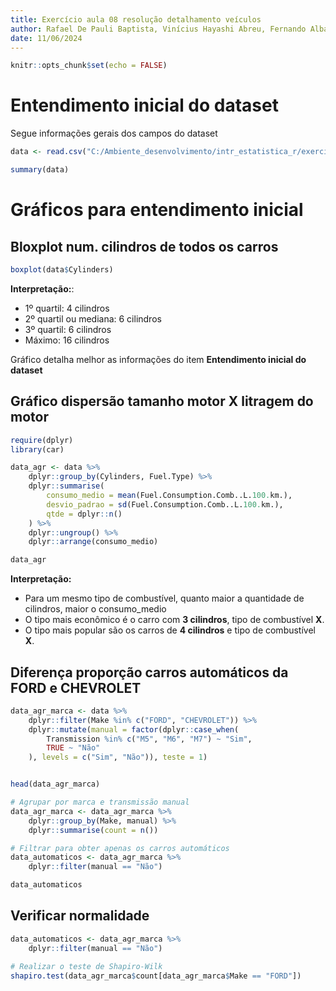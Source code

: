 ```yaml
---
title: Exercício aula 08 resolução detalhamento veículos
author: Rafael De Pauli Baptista, Vinícius Hayashi Abreu, Fernando Albani
date: 11/06/2024
---
```


```r
knitr::opts_chunk$set(echo = FALSE)
```

# Entendimento inicial do dataset
Segue informações gerais dos campos do dataset 
```r
data <- read.csv("C:/Ambiente_desenvolvimento/intr_estatistica_r/exercicio_08/CO2 Emissions_Canada.csv")

summary(data)
```

# Gráficos para entendimento inicial

## Bloxplot num. cilindros de todos os carros 
```r
boxplot(data$Cylinders)
```

**Interpretação:**: 

- 1º quartil: 4 cilindros
- 2º quartil ou mediana: 6 cilindros
- 3º quartil: 6 cilindros
- Máximo: 16 cilindros

Gráfico detalha melhor as informações do item **Entendimento inicial do dataset**

## Gráfico dispersão tamanho motor X litragem do motor
```r
require(dplyr)
library(car)

data_agr <- data %>%
    dplyr::group_by(Cylinders, Fuel.Type) %>%
    dplyr::summarise(
        consumo_medio = mean(Fuel.Consumption.Comb..L.100.km.),
        desvio_padrao = sd(Fuel.Consumption.Comb..L.100.km.),
        qtde = dplyr::n()
    ) %>%
    dplyr::ungroup() %>%
    dplyr::arrange(consumo_medio)

data_agr
```
**Interpretação:** 

- Para um mesmo tipo de combustível, quanto maior a quantidade de cilindros, maior o consumo_medio
- O tipo mais econômico é o carro com **3 cilindros**, tipo de combustível **X**.
- O tipo mais popular são os carros de **4 cilindros** e tipo de combustível **X**.

## Diferença proporção carros automáticos da FORD e CHEVROLET
```r
data_agr_marca <- data %>%
    dplyr::filter(Make %in% c("FORD", "CHEVROLET")) %>%
    dplyr::mutate(manual = factor(dplyr::case_when(
        Transmission %in% c("M5", "M6", "M7") ~ "Sim",
        TRUE ~ "Não"
    ), levels = c("Sim", "Não")), teste = 1)


head(data_agr_marca)

# Agrupar por marca e transmissão manual
data_agr_marca <- data_agr_marca %>% 
    dplyr::group_by(Make, manual) %>%
    dplyr::summarise(count = n())

# Filtrar para obter apenas os carros automáticos
data_automaticos <- data_agr_marca %>%
    dplyr::filter(manual == "Não")

data_automaticos
```

## Verificar normalidade
```r
data_automaticos <- data_agr_marca %>%
    dplyr::filter(manual == "Não")

# Realizar o teste de Shapiro-Wilk
shapiro.test(data_agr_marca$count[data_agr_marca$Make == "FORD"])
```